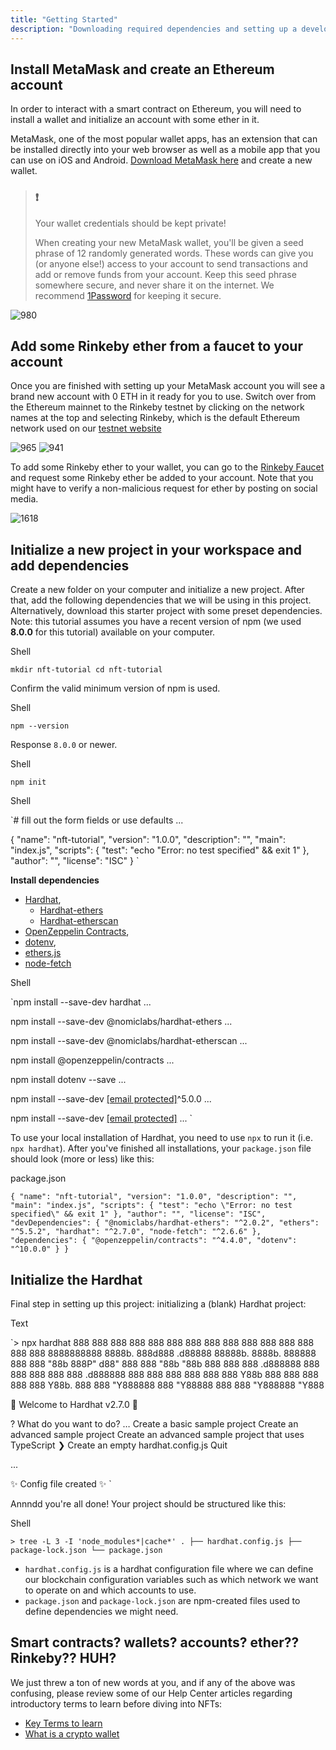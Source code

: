 ```yaml
---
title: "Getting Started"
description: "Downloading required dependencies and setting up a development environment"
---
```


## Install MetaMask and create an Ethereum account

In order to interact with a smart contract on Ethereum, you will need to install a wallet and initialize an account with some ether in it. 

MetaMask, one of the most popular wallet apps, has an extension that can be installed directly into your web browser as well as a mobile app that you can use on iOS and Android. [Download MetaMask here](https://metamask.io/download.html) and create a new wallet.

> ### ❗️
> 
> Your wallet credentials should be kept private!
> 
> When creating your new MetaMask wallet, you'll be given a seed phrase of 12 randomly generated words. These words can give you (or anyone else!) access to your account to send transactions and add or remove funds from your account. Keep this seed phrase somewhere secure, and never share it on the internet. We recommend [1Password](https://1password.com/) for keeping it secure.

![980](/images/4575913-mm-os-.png "mm-os-.png") 

## Add some Rinkeby ether from a faucet to your account

Once you are finished with setting up your MetaMask account you will see a brand new account with 0 ETH in it ready for you to use. Switch over from the Ethereum mainnet to the Rinkeby testnet by clicking on the network names at the top and selecting Rinkeby, which is the default Ethereum network used on our [testnet website](http://testnets.opensea.io/) 

![965](/images/e1218e8-mm-os-2.png "mm-os-2.png") ![941](/images/f4b7e6b-mm-os-3.png "mm-os-3.png") 

To add some Rinkeby ether to your wallet, you can go to the [Rinkeby Faucet](https://faucet.rinkeby.io/) and request some Rinkeby ether be added to your account. Note that you might have to verify a non-malicious request for ether by posting on social media.

![1618](/images/8f50689-Screen_Shot_2021-11-28_at_9.58.36_PM.png "Screen Shot 2021-11-28 at 9.58.36 PM.png") 

## Initialize a new project in your workspace and add dependencies

Create a new folder on your computer and initialize a new project. After that, add the following dependencies that we will be using in this project. Alternatively, download this starter project with some preset dependencies. Note: this tutorial assumes you have a recent version of npm (we used **8.0.0** for this tutorial) available on your computer.

Shell

`mkdir nft-tutorial
cd nft-tutorial
`

Confirm the valid minimum version of npm is used.

Shell

`npm --version
`

Response `8.0.0` or newer. 

Shell

`npm init
`

Shell

`# fill out the form fields or use defaults
...

{
  "name": "nft-tutorial",
  "version": "1.0.0",
  "description": "",
  "main": "index.js",
  "scripts": {
    "test": "echo \"Error: no test specified\" && exit 1"
  },
  "author": "",
  "license": "ISC"
}
`

**Install dependencies**

* [Hardhat](https://hardhat.org/getting-started/#overview),  
   * [Hardhat-ethers](https://hardhat.org/plugins/nomiclabs-hardhat-ethers.html)  
   * [Hardhat-etherscan](https://hardhat.org/plugins/nomiclabs-hardhat-etherscan.html)
* [OpenZeppelin Contracts](https://docs.openzeppelin.com/contracts/4.x/),
* [dotenv](https://www.npmjs.com/package/dotenv),
* [ethers.js](https://docs.ethers.io/v5/)
* [node-fetch](https://www.npmjs.com/package/node-fetch)

Shell

`npm install --save-dev hardhat
...

npm install --save-dev @nomiclabs/hardhat-ethers
...

npm install --save-dev @nomiclabs/hardhat-etherscan
...

npm install @openzeppelin/contracts
...

npm install dotenv --save
...

npm install --save-dev [[email protected]](/cdn-cgi/l/email-protection)^5.0.0
...

npm install --save-dev [[email protected]](/cdn-cgi/l/email-protection)
...
`

To use your local installation of Hardhat, you need to use `npx` to run it (i.e. `npx hardhat`). After you've finished all installations, your `package.json` file should look (more or less) like this:

package.json

`{
  "name": "nft-tutorial",
  "version": "1.0.0",
  "description": "",
  "main": "index.js",
  "scripts": {
    "test": "echo \"Error: no test specified\" && exit 1"
  },
  "author": "",
  "license": "ISC",
  "devDependencies": {
    "@nomiclabs/hardhat-ethers": "^2.0.2",
    "ethers": "^5.5.2",
    "hardhat": "^2.7.0",
    "node-fetch": "^2.6.6"
  },
  "dependencies": {
    "@openzeppelin/contracts": "^4.4.0",
    "dotenv": "^10.0.0"
  }
}
`

## Initialize the Hardhat

Final step in setting up this project: initializing a (blank) Hardhat project:

Text

`> npx hardhat
888    888                      888 888               888
888    888                      888 888               888
888    888                      888 888               888
8888888888  8888b.  888d888 .d88888 88888b.   8888b.  888888
888    888     "88b 888P"  d88" 888 888 "88b     "88b 888
888    888 .d888888 888    888  888 888  888 .d888888 888
888    888 888  888 888    Y88b 888 888  888 888  888 Y88b.
888    888 "Y888888 888     "Y88888 888  888 "Y888888  "Y888

👷 Welcome to Hardhat v2.7.0 👷‍

? What do you want to do? …
  Create a basic sample project
  Create an advanced sample project
  Create an advanced sample project that uses TypeScript
❯ Create an empty hardhat.config.js
  Quit
  
  ...
  
  ✨ Config file created ✨
`

Annndd you're all done! Your project should be structured like this:

Shell

`> tree -L 3 -I 'node_modules*|cache*'
.
├── hardhat.config.js
├── package-lock.json
└── package.json
`

* `hardhat.config.js` is a hardhat configuration file where we can define our blockchain configuration variables such as which network we want to operate on and which accounts to use.
* `package.json` and `package-lock.json` are npm-created files used to define dependencies we might need.

## Smart contracts? wallets? accounts? ether?? Rinkeby?? HUH?

We just threw a ton of new words at you, and if any of the above was confusing, please review some of our Help Center articles regarding introductory terms to learn before diving into NFTs:

* [Key Terms to learn](https://support.opensea.io/hc/en-us/articles/1500003113761-What-are-the-key-terms-to-know-before-I-get-started-)
* [What is a crypto wallet](https://support.opensea.io/hc/en-us/articles/1500008812861-What-is-a-crypto-wallet-)